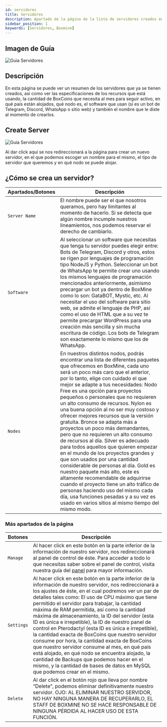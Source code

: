 ```yaml
---
id: servidores
title: Servidores
description: Apartado de la página de la lista de servidores creados en Boxmine
sidebar_position: 1
keywords: [Servidores, Boxmine]
---
```


## Imagen de Guía

<img src='/img/dasboard/servidores.jpg' alt='Guia Servidores' />

## Descripción

En esta página se puede ver un resumen de los servidores que ya se tienen creados, así como ver las especificaciones de los recursos que está usando, la cantidad de BoxCoins que necesita al mes para seguir activo, en qué país están alojados, qué nodo es, el software que usan (si es un bot de Telegram, Discord, WhatsApp o sitio web) y también el nombre que le diste al momento de crearlos.

## Create Server

<img src='/img/dasboard/creacion-de-servidor.jpg' alt='Guia Servidores' />

Al dar click aquí se nos redireccionará a la página para crear un nuevo servidor, en el que podemos escoger un nombre para el mismo, el tipo de servidor que queremos y en qué nodo se puede alojar.

## ¿Cómo se crea un servidor?

| Apartados/Botones  | Descripción                  |
| --------------- | ------------------------------ |
| `Server Name` | El nombre puede ser el que nosotros queramos, pero hay limitantes al momento de hacerlo. Si se detecta que algún nombre incumple nuestros lineamientos, nos podemos reservar el derecho de cambiarlo. |
| `Software` | Al seleccionar un software que necesitas que tenga tu servidor puedes elegir entre: Bots de Telegram, Discord y otros, estos se rigen por lenguajes de programación tipo NodeJS y Python. Seleccionar un bot de WhatsApp te permite crear uno usando los mismos lenguajes de programación mencionados anteriormente, asimismo precargar un bot ya dentro de BoxMine como lo son: GataBOT, Mystic, etc. Al necesitar el uso del software para sitio web, se admite el lenguaje de PHP, así como el uso de HTML que a su vez te permite precargar WordPress para una creación más sencilla y sin mucha escritura de código. Los bots de Telegram son exactamente lo mismo que los de WhatsApp. |
| `Nodes`    | En nuestros distintos nodos, podrás encontrar una lista de diferentes paquetes que ofrecemos en BoxMine, cada uno será un poco más caro que el anterior, por lo tanto, elige con cuidado el que mejor se adapte a tus necesidades: Nodo Free es una opción para proyectos pequeños o personales que no requieren un alto consumo de recursos. Nylon es una buena opción al no ser muy costoso y ofrecer mejores recursos que la versión gratuita. Bronce se adapta más a proyectos un poco más demandantes, pero que no requieren un alto consumo de recursos al día. Silver es adecuado para todos aquellos que quieren empezar en el mundo de los proyectos grandes y que son usados por una cantidad considerable de personas al día. Gold es nuestro paquete más alto, este es altamente recomendable de adquirirse cuando el proyecto tiene un alto tráfico de personas haciendo uso del mismo cada día, usa funciones pesadas y a su vez es usado en varios sitios al mismo tiempo del mismo modo.  |

### Más apartados de la página

| Botones        | Descripción                                                  |
| ------------------ | ----------------------------------------------------------- |
| `Manage`  | Al hacer click en este botón en la parte inferior de la información de nuestro servidor, nos redireccionará al panel de control de éste. Para acceder a todo lo que necesitas saber sobre el panel de control, visita nuestra guía del <a href='/docs/category/panel'>panel</a> para mayor información. |
| `Settings`      | Al hacer click en este botón en la parte inferior de la información de nuestro servidor, nos redireccionará a los ajustes de éste, en el cual podremos ver un par de detalles tales como: El uso de CPU máximo que tiene permitido el servidor para trabajar, la cantidad máxima de RAM permitida, así como la cantidad máxima de almacenamiento, la ID del servidor (esta ID es única e irrepetible), la ID de nuestro panel de control en Pterodactyl (esta ID es única e irrepetible), la cantidad exacta de BoxCoins que nuestro servidor consume por hora, la cantidad exacta de BoxCoins que nuestro servidor consume al mes, en qué país está alojado, en qué nodo se encuentra alojado, la cantidad de Backups que podemos hacer en el mismo, y la cantidad de bases de datos en MySQL que podemos crear en el mismo. |
| `Delete` | Al dar click en el botón rojo que lleva por nombre “Delete”, podemos eliminar definitivamente nuestro servidor. OJO: AL ELIMINAR NUESTRO SERVIDOR, NO HAY NINGUNA MANERA DE RECUPERARLO, EL STAFF DE BOXMINE NO SE HACE RESPONSABLE DE NINGUNA PÉRDIDA AL HACER USO DE ESTA FUNCIÓN. |
